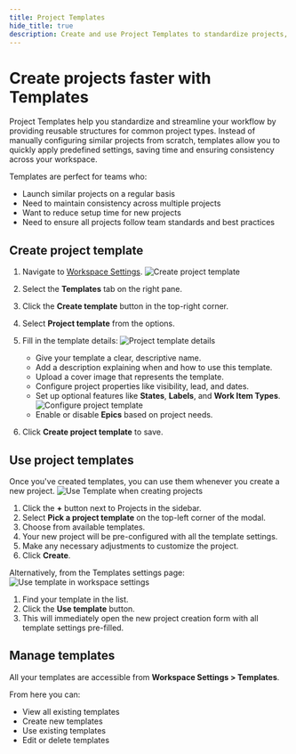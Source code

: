 ```yaml
---
title: Project Templates
hide_title: true
description: Create and use Project Templates to standardize projects, save setup time, and ensure consistency across your workspace with predefined settings.
---
```



<div className="tag-wrapper">
 <h1>Create projects faster with Templates</h1>
 <Tags 
  tags={[ 
    { name: "Business", additionalClass: "business" }
  ]} 
 />
</div>

Project Templates help you standardize and streamline your workflow by providing reusable structures for common project types. Instead of manually configuring similar projects from scratch, templates allow you to quickly apply predefined settings, saving time and ensuring consistency across your workspace.

Templates are perfect for teams who:

- Launch similar projects on a regular basis
- Need to maintain consistency across multiple projects
- Want to reduce setup time for new projects
- Need to ensure all projects follow team standards and best practices

## Create project template

1. Navigate to [Workspace Settings](https://docs.plane.so/core-concepts/workspaces/overview#workspace-settings).
    ![Create project template](https://media.docs.plane.so/templates/create-project-template.webp#center)
2. Select the **Templates** tab on the right pane.
3. Click the **Create template** button in the top-right corner.
4. Select **Project template** from the options.
5. Fill in the template details:
    ![Project template details](https://media.docs.plane.so/templates/project-template-details.webp#center)
    - Give your template a clear, descriptive name.
    - Add a description explaining when and how to use this template.
    - Upload a cover image that represents the template.
    - Configure project properties like visibility, lead, and dates.
    - Set up optional features like **States**, **Labels**, and **Work Item Types**.
    ![Configure project template](https://media.docs.plane.so/templates/configure-project-template.webp#center)
    - Enable or disable **Epics** based on project needs.
    
6. Click **Create project template** to save.

## Use project templates

Once you've created templates, you can use them whenever you create a new project.
![Use Template when creating projects](https://media.docs.plane.so/templates/use-template-projects.webp#center)

1. Click the **+** button next to Projects in the sidebar.
2. Select **Pick a project template** on the top-left corner of the modal.
3. Choose from available templates.
4. Your new project will be pre-configured with all the template settings.
5. Make any necessary adjustments to customize the project.
6. Click **Create**.

Alternatively, from the Templates settings page:
![Use template in workspace settings](https://media.docs.plane.so/templates/use-template.webp#center)

1. Find your template in the list.
2. Click the **Use template** button.
3. This will immediately open the new project creation form with all template settings pre-filled.

## Manage templates
All your templates are accessible from **Workspace Settings > Templates**. 

From here you can:
- View all existing templates
- Create new templates
- Use existing templates
- Edit or delete templates
